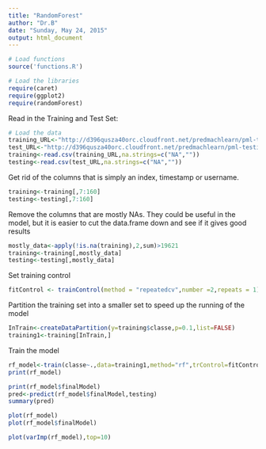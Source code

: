 ```yaml
---
title: "RandomForest"
author: "Dr.B"
date: "Sunday, May 24, 2015"
output: html_document
---
```

```r
# Load functions
source('functions.R')

# Load the libraries
require(caret)
require(ggplot2)
require(randomForest)
```

Read in the Training and Test Set:
```r
# Load the data
training_URL<-"http://d396qusza40orc.cloudfront.net/predmachlearn/pml-training.csv"
test_URL<-"http://d396qusza40orc.cloudfront.net/predmachlearn/pml-testing.csv"
training<-read.csv(training_URL,na.strings=c("NA",""))
testing<-read.csv(test_URL,na.strings=c("NA",""))
```

Get rid of the columns that is simply an index, timestamp or username.
```r
training<-training[,7:160]
testing<-testing[,7:160]
```

Remove the columns that are mostly NAs. They could be useful in the model, but it is easier to cut the data.frame down and see if it gives good results
```r
mostly_data<-apply(!is.na(training),2,sum)>19621
training<-training[,mostly_data]
testing<-testing[,mostly_data]
```

Set training control
```r
fitControl <- trainControl(method = "repeatedcv",number =2,repeats = 1)
```

Partition the training set into a smaller set to speed up the running of the model
```r
InTrain<-createDataPartition(y=training$classe,p=0.1,list=FALSE)
training1<-training[InTrain,]
```

Train the model
```r
rf_model<-train(classe~.,data=training1,method="rf",trControl=fitControl,prox=TRUE,allowParallel=TRUE)
print(rf_model)
```

```r
print(rf_model$finalModel)
pred<-predict(rf_model$finalModel,testing)
summary(pred)

plot(rf_model)
plot(rf_model$finalModel)

plot(varImp(rf_model),top=10)
````


